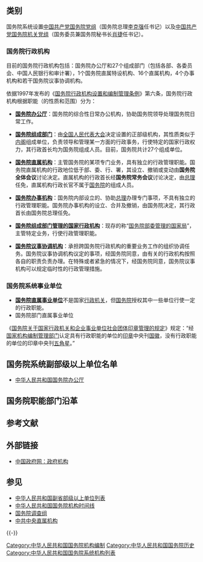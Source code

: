 {{中华人民共和国政府}}

== 类别 ==
国务院系统设置[[中国共产党国务院党组|中国共产党国务院党组]]（国务院总理[[李克强|李克强]]任书记）以及[[中国共产党国务院机关党组|中国共产党国务院机关党组]]（国务委员兼国务院秘书长[[肖捷|肖捷]]任书记）。

===国务院行政机构===
目前的国务院行政机构包括：国务院办公厅和27个组成部门（包括各部、各委员会、中国人民银行和审计署），1个国务院直属特设机构、16个直属机构，4个办事机构和若干国务院议事协调机构。

依据1997年发布的《[[s:国务院行政机构设置和编制管理条例|国务院行政机构设置和编制管理条例]]》第六条，国务院行政机构根据职能（的性质和范围）分为：

*'''[[中华人民共和国国务院办公厅|国务院办公厅]]'''：国务院的综合性日常办公机构，协助国务院领导处理国务院日常工作。

*'''[[国务院组成部门|国务院组成部门]]'''：由[[全国人民代表大会|全国人民代表大会]]决定设置的正部级机构，其性质类似于[[内阁|内阁]]组成单位，负责领导和管理某一方面的行政事务，行使特定的国家行政权力，其行政首长均为国务院组成人员。目前，国务院共计27个组成单位。

*'''[[国务院直属机构|国务院直属机构]]'''：主管国务院的某项专门业务，具有独立的行政管理职能。国务院直属机构的行政地位低于部、委、行、署，其设立、撤销或变动由'''国务院全体会议'''讨论决定。直属机构的行政首长经'''国务院常务会议'''讨论决定，由[[中华人民共和国国务院总理|总理]]任免，直属机构行政长官不属于[[中华人民共和国国务院|国务院]]的组成人员。

*'''[[国务院办事机构|国务院办事机构]]'''：国务院内部设立的、协助[[总理|总理]]办理专门事项，不具有独立的行政管理职能。国务院办事机构的设立、合并及撤销，由国务院决定，其行政首长由国务院总理任免。

*'''[[国务院部委管理的国家局|国务院组成部门管理的国家行政机构]]'''：现存的称“[[国务院部委管理的国家局|国务院部委管理的国家局]]”，主管特定业务，行使行政管理职能。

*'''[[国务院议事协调机构|国务院议事协调机构]]'''：承担跨国务院行政机构的重要业务工作的组织协调任务。国务院议事协调机构议定的事项，经国务院同意，由有关的行政机构按照各自的职责负责办理。在特殊或者紧急的情况下，经国务院同意，国务院议事机构可以规定临时性的行政管理措施。

===国务院系统事业单位===
*'''[[国务院直属事业单位|国务院直属事业单位]]'''不是国家[[行政机构|行政机关]]，但[[中华人民共和国国务院|国务院]]授权其中一些单位行使一定的行政职能。
*国务院部门直属事业单位

《[[s:国务院关于国家行政机关和企业事业单位社会团体印章管理的规定|国务院关于国家行政机关和企业事业单位社会团体印章管理的规定]]》规定：“经[[中央机构编制委员会|国家机构编制管理部门]]认定具有行政职能的单位的[[印章|印章]]中央刊[[中华人民共和国国徽|国徽]]，没有行政职能的单位的印章中央刊[[五角星|五角星]]。”

== 国务院系统副部级以上单位名单 ==
* [[中华人民共和国国务院办公厅|中华人民共和国国务院办公厅]]
{{:中华人民共和国副省部级以上单位列表}}

== 国务院职能部门沿革 ==
{{Main|国务院机构改革}}

==参考文献==
{{Reflist}}

==外部链接==
*[http://www.gov.cn/gjjg/2005-08/01/content_18608.htm 中国政府网：政府机构]{{Wayback|url=http://www.gov.cn/gjjg/2005-08/01/content_18608.htm |date=20180215001948 }}

== 参见 ==
{{Portal box|中华人民共和国|政治|历史}}
* [[中华人民共和国副省部级以上单位列表|中华人民共和国副省部级以上单位列表]]
* [[中华人民共和国国务院机构时间线|中华人民共和国国务院机构时间线]]
* [[国务院调查组|国务院调查组]]
* [[中共中央直属机构|中共中央直属机构]]

{{-}}
{{国务院}}
{{中央人民政府政务院|部}}
{{Navboxes 
| title = 历届国务院机构编制
| list1 =
{{国务院/1|部}}
{{国务院/2|部}}
{{国务院/3|部}}
{{国务院/4|部}}
{{国务院/5|部}}
{{国务院/6|部}}
{{国务院/7|部}}
{{国务院/8|部}}
{{国务院/9|部}}
{{国务院/10|部}}
{{国务院/11|部}}
{{国务院/12|部}}
{{国务院/13|部}}
}}
[[Category:中华人民共和国国务院机构编制|Category:中华人民共和国国务院机构编制]]
[[Category:中华人民共和国国务院历史|Category:中华人民共和国国务院历史]]
[[Category:中华人民共和国国务院系统机构列表|Category:中华人民共和国国务院系统机构列表]]